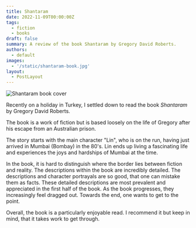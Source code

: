 ```yaml
---
title: Shantaram
date: 2022-11-09T00:00:00Z
tags:
  - fiction
  - books
draft: false
summary: A review of the book Shantaram by Gregory David Roberts.
authors:
  - default
images:
  - '/static/shantaram-book.jpg'
layout:
  - PostLayout
---
```


![Shantaram book cover](/static/shantaram-book.jpg 'Shantaram book cover')

Recently on a holiday in Turkey, I settled down to read the book _Shantaram_ by Gregory David Roberts.

The book is a work of fiction but is based loosely on the life of Gregory after his escape from an Australian prison.

The story starts with the main character "Lin", who is on the run, having just arrived in Mumbai (Bombay) in the 80's.
Lin ends up living a fascinating life and experiences the joys and hardships of Mumbai at the time.

In the book, it is hard to distinguish where the border lies between fiction and reality. The descriptions within the book are incredibly detailed. The descriptions and character portrayals are so good, that one can mistake them as facts. These detailed descriptions are most prevalent and appreciated in the first half of the book. As the book progresses, they increasingly feel dragged out. Towards the end, one wants to get to the point.

Overall, the book is a particularly enjoyable read. I recommend it but keep in mind, that it takes work to get through.
